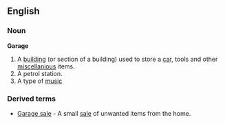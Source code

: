 ==English==

===Noun===

'''Garage'''

#A [[building]] (or section of a building) used to store a [[car]], tools and other [[miscellanious]] items. 
#A petrol station.
#A type of [[music]]

===Derived terms===

*[[Garage sale]] - A small [[sale]] of unwanted items from the home.